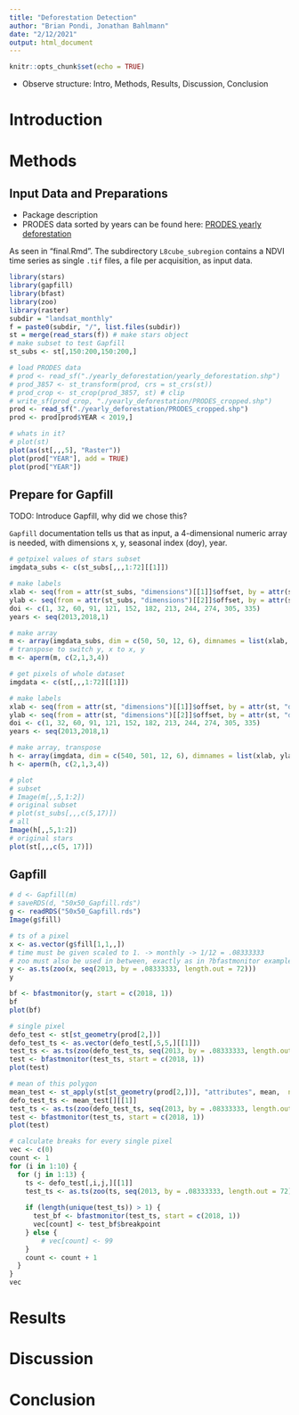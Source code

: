 ```yaml
---
title: "Deforestation Detection"
author: "Brian Pondi, Jonathan Bahlmann"
date: "2/12/2021"
output: html_document
---
```


```r
knitr::opts_chunk$set(echo = TRUE)
```

* Observe structure: Intro, Methods, Results, Discussion, Conclusion

# Introduction

# Methods

## Input Data and Preparations

* Package description
* PRODES data sorted by years can be found here: [PRODES yearly deforestation](http://terrabrasilis.dpi.inpe.br/download/dataset/legal-amz-prodes/vector/yearly_deforestation.zip)

As seen in "final.Rmd". The subdirectory `L8cube_subregion` contains a NDVI time series as single `.tif` files, a file per acquisition, as input data.
```r
library(stars)
library(gapfill)
library(bfast)
library(zoo)
library(raster)
subdir = "landsat_monthly"
f = paste0(subdir, "/", list.files(subdir))
st = merge(read_stars(f)) # make stars object
# make subset to test Gapfill
st_subs <- st[,150:200,150:200,]

# load PRODES data
# prod <- read_sf("./yearly_deforestation/yearly_deforestation.shp")
# prod_3857 <- st_transform(prod, crs = st_crs(st))
# prod_crop <- st_crop(prod_3857, st) # clip
# write_sf(prod_crop, "./yearly_deforestation/PRODES_cropped.shp")
prod <- read_sf("./yearly_deforestation/PRODES_cropped.shp")
prod <- prod[prod$YEAR < 2019,]
```

```r
# whats in it?
# plot(st)
plot(as(st[,,,5], "Raster"))
plot(prod["YEAR"], add = TRUE)
plot(prod["YEAR"])
```

## Prepare for Gapfill

TODO: Introduce Gapfill, why did we chose this?

`Gapfill` documentation tells us that as input, a 4-dimensional numeric array is needed, with dimensions x, y, seasonal index (doy), year.
```r
# getpixel values of stars subset
imgdata_subs <- c(st_subs[,,,1:72][[1]])

# make labels
xlab <- seq(from = attr(st_subs, "dimensions")[[1]]$offset, by = attr(st_subs, "dimensions")[[1]]$delta, length.out = attr(st_subs, "dimensions")[[1]]$to - attr(st_subs, "dimensions")[[1]]$from)
ylab <- seq(from = attr(st_subs, "dimensions")[[2]]$offset, by = attr(st_subs, "dimensions")[[2]]$delta, length.out = attr(st_subs, "dimensions")[[2]]$to - attr(st_subs, "dimensions")[[1]]$from)
doi <- c(1, 32, 60, 91, 121, 152, 182, 213, 244, 274, 305, 335)
years <- seq(2013,2018,1)

# make array
m <- array(imgdata_subs, dim = c(50, 50, 12, 6), dimnames = list(xlab, ylab, doi, years))
# transpose to switch y, x to x, y
m <- aperm(m, c(2,1,3,4))

# get pixels of whole dataset
imgdata <- c(st[,,,1:72][[1]])

# make labels
xlab <- seq(from = attr(st, "dimensions")[[1]]$offset, by = attr(st, "dimensions")[[1]]$delta, length.out = attr(st, "dimensions")[[1]]$to)
ylab <- seq(from = attr(st, "dimensions")[[2]]$offset, by = attr(st, "dimensions")[[2]]$delta, length.out = attr(st, "dimensions")[[2]]$to)
doi <- c(1, 32, 60, 91, 121, 152, 182, 213, 244, 274, 305, 335)
years <- seq(2013,2018,1)

# make array, transpose
h <- array(imgdata, dim = c(540, 501, 12, 6), dimnames = list(xlab, ylab, doi, years))
h <- aperm(h, c(2,1,3,4))

# plot
# subset
# Image(m[,,5,1:2])
# original subset
# plot(st_subs[,,,c(5,17)])
# all
Image(h[,,5,1:2])
# original stars
plot(st[,,,c(5, 17)])
```

## Gapfill

```r
# d <- Gapfill(m)
# saveRDS(d, "50x50_Gapfill.rds")
g <- readRDS("50x50_Gapfill.rds")
Image(g$fill)
```

```r
# ts of a pixel
x <- as.vector(g$fill[1,1,,])
# time must be given scaled to 1. -> monthly -> 1/12 = .08333333
# zoo must also be used in between, exactly as in ?bfastmonitor example
y <- as.ts(zoo(x, seq(2013, by = .08333333, length.out = 72))) 
y

bf <- bfastmonitor(y, start = c(2018, 1))
bf
plot(bf)
```


```r
# single pixel
defo_test <- st[st_geometry(prod[2,])]
defo_test_ts <- as.vector(defo_test[,5,5,][[1]])
test_ts <- as.ts(zoo(defo_test_ts, seq(2013, by = .08333333, length.out = 72))) 
test <- bfastmonitor(test_ts, start = c(2018, 1))
plot(test)

# mean of this polygon
mean_test <- st_apply(st[st_geometry(prod[2,])], "attributes", mean,  na.rm = TRUE) # aggregate
defo_test_ts <- mean_test[][[1]]
test_ts <- as.ts(zoo(defo_test_ts, seq(2013, by = .08333333, length.out = 72))) 
test <- bfastmonitor(test_ts, start = c(2018, 1))
plot(test)

# calculate breaks for every single pixel
vec <- c(0)
count <- 1
for (i in 1:10) {
  for (j in 1:13) {
    ts <- defo_test[,i,j,][[1]]
    test_ts <- as.ts(zoo(ts, seq(2013, by = .08333333, length.out = 72)))
    
    if (length(unique(test_ts)) > 1) {
      test_bf <- bfastmonitor(test_ts, start = c(2018, 1))
      vec[count] <- test_bf$breakpoint
    } else {
        # vec[count] <- 99
    }
    count <- count + 1
  }
}
vec
```



# Results

# Discussion

# Conclusion
